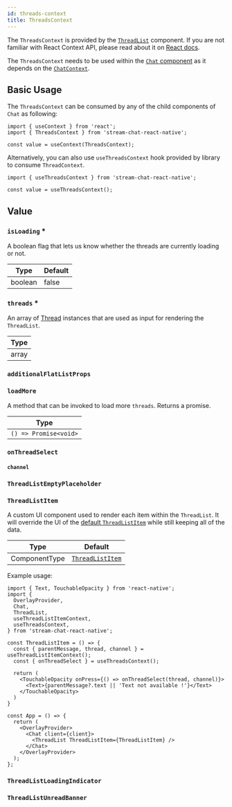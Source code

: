 ```yaml
---
id: threads-context
title: ThreadsContext
---
```




The `ThreadsContext` is provided by the [`ThreadList`](../../ui-components/thread-list) component. If you are not familiar with React Context API, please read about it on [React docs](https://reactjs.org/docs/context.html).

The `ThreadsContext` needs to be used within the [`Chat` component](../../core-components/chat) as it depends on the [`ChatContext`](./chat-context).

## Basic Usage

The `ThreadsContext` can be consumed by any of the child components of `Chat` as following:

```tsx
import { useContext } from 'react';
import { ThreadsContext } from 'stream-chat-react-native';

const value = useContext(ThreadsContext);
```

Alternatively, you can also use `useThreadsContext` hook provided by library to consume `ThreadContext`.

```tsx
import { useThreadsContext } from 'stream-chat-react-native';

const value = useThreadsContext();
```

## Value

### `isLoading` *

A boolean flag that lets us know whether the threads are currently loading or not.

| Type    | Default |
| ------- | ------- |
| boolean |  false  |

### `threads` *

An array of [Thread](https://github.com/GetStream/stream-chat-js/blob/master/src/thread.ts) instances that are used as input for rendering the `ThreadList`.

| Type    |
| ------- |
| array   |

### `additionalFlatListProps`

<AdditionalFlatListProps />

### `loadMore`

A method that can be invoked to load more `threads`. Returns a promise.

| Type                  |
| --------------------- |
| `() => Promise<void>` |

### `onThreadSelect`

<OnThreadSelect />

#### `channel`

<Channel />

### `ThreadListEmptyPlaceholder`

<ThreadListEmptyPlaceholder />

### `ThreadListItem`

A custom UI component used to render each item within the `ThreadList`. It will override the UI of the [default `ThreadListItem`](./thread-list-item) while still keeping all of the data.

| Type          | Default                                                                                                                                  |
| ------------- | ---------------------------------------------------------------------------------------------------------------------------------------- |
| ComponentType | [`ThreadListItem`](https://github.com/GetStream/stream-chat-react-native/blob/main/package/src/components/ThreadList/ThreadListItem.tsx) |

Example usage:

```tsx
import { Text, TouchableOpacity } from 'react-native';
import {
  OverlayProvider,
  Chat,
  ThreadList,
  useThreadListItemContext,
  useThreadsContext,
} from 'stream-chat-react-native';

const ThreadListItem = () => {
  const { parentMessage, thread, channel } = useThreadListItemContext();
  const { onThreadSelect } = useThreadsContext();

  return (
    <TouchableOpacity onPress={() => onThreadSelect(thread, channel)}>
      <Text>{parentMessage?.text || 'Text not available !'}</Text>
    </TouchableOpacity>
  )
}

const App = () => {
  return (
    <OverlayProvider>
      <Chat client={client}>
        <ThreadList ThreadListItem={ThreadListItem} />
      </Chat>
    </OverlayProvider>
  );
};
```

### `ThreadListLoadingIndicator`

<ThreadListLoadingIndicator />

### `ThreadListUnreadBanner`

<ThreadListUnreadBanner />
